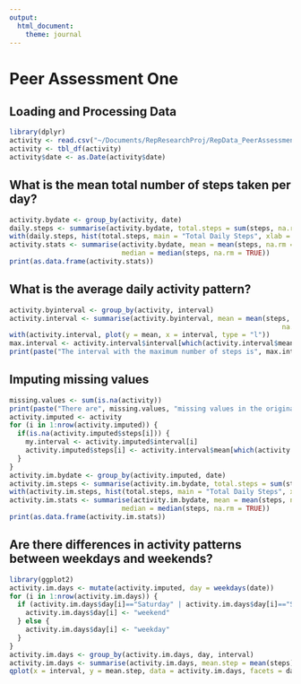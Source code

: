 ```yaml
---
output:
  html_document:
    theme: journal
---
```

Peer Assessment One
===================
## Loading and Processing Data

```r
library(dplyr)
activity <- read.csv("~/Documents/RepResearchProj/RepData_PeerAssessment1/activity.csv", stringsAsFactors=FALSE)
activity <- tbl_df(activity)
activity$date <- as.Date(activity$date)
```
## What is the mean total number of steps taken per day?
```r
activity.bydate <- group_by(activity, date)
daily.steps <- summarise(activity.bydate, total.steps = sum(steps, na.rm = TRUE))
with(daily.steps, hist(total.steps, main = "Total Daily Steps", xlab = ""))
activity.stats <- summarise(activity.bydate, mean = mean(steps, na.rm = TRUE),
                            median = median(steps, na.rm = TRUE))
print(as.data.frame(activity.stats))
```
## What is the average daily activity pattern?
```r
activity.byinterval <- group_by(activity, interval)
activity.interval <- summarise(activity.byinterval, mean = mean(steps, 
                                                                    na.rm = TRUE))
with(activity.interval, plot(y = mean, x = interval, type = "l"))
max.interval <- activity.interval$interval[which(activity.interval$mean == max(activity.interval$mean))]
print(paste("The interval with the maximum number of steps is", max.interval))
```
## Imputing missing values
```r
missing.values <- sum(is.na(activity))
print(paste("There are", missing.values, "missing values in the original data set."))
activity.imputed <- activity
for (i in 1:nrow(activity.imputed)) {
  if(is.na(activity.imputed$steps[i])) {
    my.interval <- activity.imputed$interval[i]
    activity.imputed$steps[i] <- activity.interval$mean[which(activity.interval$interval == my.interval)]
  }
}
activity.im.bydate <- group_by(activity.imputed, date)
activity.im.steps <- summarise(activity.im.bydate, total.steps = sum(steps))
with(activity.im.steps, hist(total.steps, main = "Total Daily Steps", xlab = "After Step Estimation"))
activity.im.stats <- summarise(activity.im.bydate, mean = mean(steps, na.rm = TRUE),
                            median = median(steps, na.rm = TRUE))
print(as.data.frame(activity.im.stats))
```
## Are there differences in activity patterns between weekdays and weekends?
```r
library(ggplot2)
activity.im.days <- mutate(activity.imputed, day = weekdays(date))
for (i in 1:nrow(activity.im.days)) {
  if (activity.im.days$day[i]=="Saturday" | activity.im.days$day[i]=="Sunday") {
    activity.im.days$day[i] <- "weekend"
  } else {
    activity.im.days$day[i] <- "weekday"
  }
}
activity.im.days <- group_by(activity.im.days, day, interval)
activity.im.days <- summarise(activity.im.days, mean.step = mean(steps))
qplot(x = interval, y = mean.step, data = activity.im.days, facets = day~., geom="line")
```